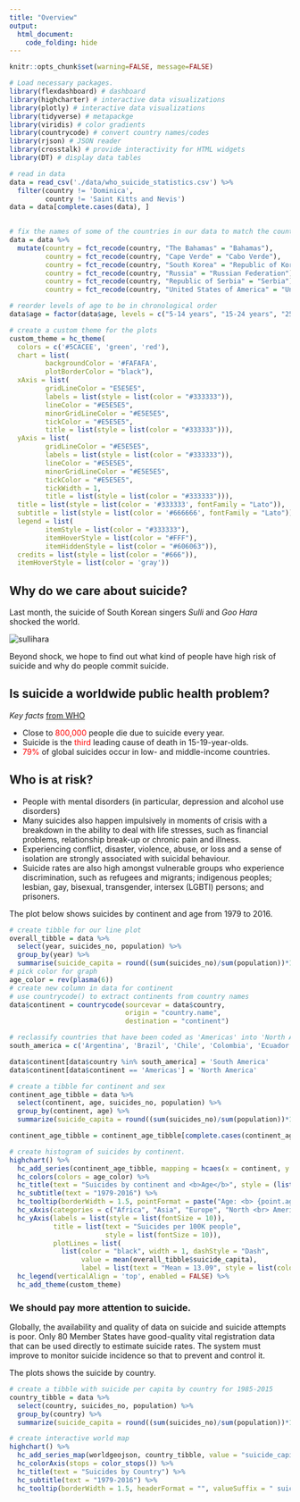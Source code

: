 ```yaml
---
title: "Overview"
output: 
  html_document:
    code_folding: hide
---
```


```r
knitr::opts_chunk$set(warning=FALSE, message=FALSE)
```

```r
# Load necessary packages. 
library(flexdashboard) # dashboard
library(highcharter) # interactive data visualizations
library(plotly) # interactive data visualizations
library(tidyverse) # metapackge
library(viridis) # color gradients
library(countrycode) # convert country names/codes
library(rjson) # JSON reader
library(crosstalk) # provide interactivity for HTML widgets
library(DT) # display data tables
```


```r
# read in data
data = read_csv('./data/who_suicide_statistics.csv') %>%
  filter(country != 'Dominica',
         country != 'Saint Kitts and Nevis')
data = data[complete.cases(data), ]

         
# fix the names of some of the countries in our data to match the country names used by our map later on so that they'll be interpreted and displayed 
data = data %>%
  mutate(country = fct_recode(country, "The Bahamas" = "Bahamas"),
         country = fct_recode(country, "Cape Verde" = "Cabo Verde"),
         country = fct_recode(country, "South Korea" = "Republic of Korea"),
         country = fct_recode(country, "Russia" = "Russian Federation"),
         country = fct_recode(country, "Republic of Serbia" = "Serbia"),
         country = fct_recode(country, "United States of America" = "United States"))

# reorder levels of age to be in chronological order 
data$age = factor(data$age, levels = c("5-14 years", "15-24 years", "25-34 years", "35-54 years", "55-74 years", "75+ years"))
```

```r
# create a custom theme for the plots 
custom_theme = hc_theme(
  colors = c('#5CACEE', 'green', 'red'),
  chart = list(
         backgroundColor = '#FAFAFA', 
         plotBorderColor = "black"),
  xAxis = list(
         gridLineColor = "E5E5E5", 
         labels = list(style = list(color = "#333333")), 
         lineColor = "#E5E5E5", 
         minorGridLineColor = "#E5E5E5", 
         tickColor = "#E5E5E5", 
         title = list(style = list(color = "#333333"))), 
  yAxis = list(
         gridLineColor = "#E5E5E5", 
         labels = list(style = list(color = "#333333")), 
         lineColor = "#E5E5E5", 
         minorGridLineColor = "#E5E5E5", 
         tickColor = "#E5E5E5", 
         tickWidth = 1, 
         title = list(style = list(color = "#333333"))),   
  title = list(style = list(color = '#333333', fontFamily = "Lato")),
  subtitle = list(style = list(color = '#666666', fontFamily = "Lato")),
  legend = list(
         itemStyle = list(color = "#333333"), 
         itemHoverStyle = list(color = "#FFF"), 
         itemHiddenStyle = list(color = "#606063")), 
  credits = list(style = list(color = "#666")),
  itemHoverStyle = list(color = 'gray'))
```


## Why do we care about suicide?


Last month, the suicide of South Korean singers _Sulli_ and _Goo Hara_ shocked the world. 

<img src = "image/sullihara.jpg" alt = "sullihara">

Beyond shock, we hope to find out what kind of people have high risk of suicide and why do people commit suicide.



## Is suicide a worldwide public health problem?


*Key facts* [from WHO](https://www.who.int/en/news-room/fact-sheets/detail/suicide)

* Close to <span style="color:red;">800,000</span> people die due to suicide every year.
* Suicide is the <span style="color:red;">third</span> leading cause of death in 15-19-year-olds.
* <span style="color:red;">79%</span> of global suicides occur in low- and middle-income countries.


## Who is at risk?


* People with mental disorders (in particular, depression and alcohol use disorders)
* Many suicides also happen impulsively in moments of crisis with a breakdown in the ability to deal with life stresses, such as financial problems, relationship break-up or chronic pain and illness.
* Experiencing conflict, disaster, violence, abuse, or loss and a sense of isolation are strongly associated with suicidal behaviour.
* Suicide rates are also high amongst vulnerable groups who experience discrimination, such as refugees and migrants; indigenous peoples; lesbian, gay, bisexual, transgender, intersex (LGBTI) persons; and prisoners.

The plot below shows suicides by continent and age from 1979 to 2016.

```r
# create tibble for our line plot  
overall_tibble = data %>%
  select(year, suicides_no, population) %>%
  group_by(year) %>%
  summarise(suicide_capita = round((sum(suicides_no)/sum(population))*100000, 2))
# pick color for graph
age_color = rev(plasma(6))
# create new column in data for continent 
# use countrycode() to extract continents from country names
data$continent = countrycode(sourcevar = data$country,
                             origin = "country.name",
                             destination = "continent") 

# reclassify countries that have been coded as 'Americas' into 'North America' and 'South America' by countrycode()
south_america = c('Argentina', 'Brazil', 'Chile', 'Colombia', 'Ecuador', 'Guyana', 'Paraguay', 'Suriname', 'Uruguay')

data$continent[data$country %in% south_america] = 'South America'
data$continent[data$continent == 'Americas'] = 'North America'

# create a tibble for continent and sex
continent_age_tibble = data %>%
  select(continent, age, suicides_no, population) %>%
  group_by(continent, age) %>%
  summarize(suicide_capita = round((sum(suicides_no)/sum(population))*100000, 2)) 

continent_age_tibble = continent_age_tibble[complete.cases(continent_age_tibble), ]

# create histogram of suicides by continent.
highchart() %>%
  hc_add_series(continent_age_tibble, mapping = hcaes(x = continent, y = suicide_capita, group = age), type = "column")  %>% 
  hc_colors(colors = age_color) %>%
  hc_title(text = "Suicides by continent and <b>Age</b>", style = (list(fontSize = '14px'))) %>% 
  hc_subtitle(text = "1979-2016") %>%
  hc_tooltip(borderWidth = 1.5, pointFormat = paste("Age: <b> {point.age} </b> <br> Suicides: <b>{point.y}</b>")) %>%
  hc_xAxis(categories = c("Africa", "Asia", "Europe", "North <br> America", "Oceania", "South <br> America"), labels = list(style = list(fontSize = 8))) %>%
  hc_yAxis(labels = list(style = list(fontSize = 10)),
           title = list(text = "Suicides per 100K people",
                        style = list(fontSize = 10)),
           plotLines = list(
             list(color = "black", width = 1, dashStyle = "Dash", 
                  value = mean(overall_tibble$suicide_capita),
                  label = list(text = "Mean = 13.09", style = list(color = "black", fontSize = 6))))) %>%    
  hc_legend(verticalAlign = 'top', enabled = FALSE) %>% 
  hc_add_theme(custom_theme)

```

### We should pay more attention to suicide.


Globally, the availability and quality of data on suicide and suicide attempts is poor. Only 80 Member States have good-quality vital registration data that can be used directly to estimate suicide rates. The system must improve to monitor suicide incidence so that to prevent and control it.


The plots shows the suicide by country.

```r
# create a tibble with suicide per capita by country for 1985-2015
country_tibble = data %>%
  select(country, suicides_no, population) %>%
  group_by(country) %>%
  summarize(suicide_capita = round((sum(suicides_no)/sum(population))*100000, 2))

# create interactive world map
highchart() %>%
  hc_add_series_map(worldgeojson, country_tibble, value = "suicide_capita", joinBy = c('name','country'))  %>% 
  hc_colorAxis(stops = color_stops()) %>% 
  hc_title(text = "Suicides by Country") %>% 
  hc_subtitle(text = "1979-2016") %>%
  hc_tooltip(borderWidth = 1.5, headerFormat = "", valueSuffix = " suicides (per 100K people)") 
```


